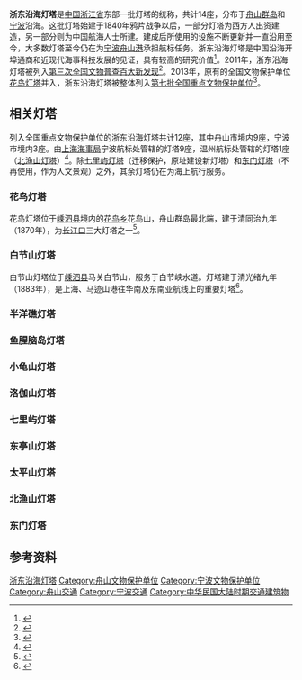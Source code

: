 {{DEFAULTSORT:T田}}
{{文物保护单位
| 图片 = 
| 名称 = 浙东沿海灯塔
| 编号 = 5-0518-6-005
| 分类 = 其他
| 时代 = [[中華民國|民国]]
| 所在 = [[浙江省|浙江省]][[舟山市|舟山市]]、[[宁波市|宁波市]]
| 登录 = 2001年6月25日
| Cat = 浙江全国重点文物保护单位
}}
'''浙东沿海灯塔'''是[[中国|中国]][[浙江省|浙江省]]东部一批灯塔的统称，共计14座，分布于[[舟山群岛|舟山群岛]]和[[宁波|宁波]]沿海。这批灯塔始建于1840年鸦片战争以后，一部分灯塔为西方人出资建造，另一部分则为中国航海人士所建。建成后所使用的设施不断更新并一直沿用至今，大多数灯塔至今仍在为[[宁波舟山港|宁波舟山港]]承担航标任务。浙东沿海灯塔是中国沿海开埠通商和近现代海事科技发展的见证，具有较高的研究价值<ref>{{cite web|url=http://news.cnnb.com.cn/system/2010/01/19/006395954.shtml|title=浙东沿海13灯塔历史科学价值大捆绑申报"国保"|publisher=东南商报|date=2010-01-19|accessdate=2013-05-07|archive-date=2019-05-02|archive-url=https://web.archive.org/web/20190502095626/http://news.cnnb.com.cn/system/2010/01/19/006395954.shtml|dead-url=no}}</ref>。2011年，浙东沿海灯塔被列入[[第三次全国文物普查百大新发现|第三次全国文物普查百大新发现]]<ref>{{cite web|url=http://pucha.sach.gov.cn/tabid/212/InfoID/15700/Default.aspx|title=浙东沿海近代灯塔群入选全国文物普查“百大新发现”|publisher=宁波晚报|date=2011-12-26|accessdate=2013-05-07}}{{dead link|date=2018年3月 |bot=InternetArchiveBot |fix-attempted=yes }}</ref>。2013年，原有的全国文物保护单位[[花鸟灯塔|花鸟灯塔]]并入，浙东沿海灯塔被整体列入[[第七批全国重点文物保护单位|第七批全国重点文物保护单位]]<ref>{{cite web|url=http://www.ncha.gov.cn/Portals/0/download/dqpqgzdwwbhdw.pdf|title=第七批全国重点文物保护单位名单|publisher=国家文物局|date=2013-05-04|accessdate=2013-05-07|archive-date=2014-11-02|archive-url=https://web.archive.org/web/20141102171354/http://www.sach.gov.cn/Portals/0/download/dqpqgzdwwbhdw.pdf|dead-url=yes}}</ref>。

== 相关灯塔 ==
<!-- 参考存档备用 http://www.zhoushan.gov.cn/web/zhzf/zwgk/zzjg/szfgzbm/shyyyj/bmdt/201305/t20130509_481097.shtml
http://www.wlota.com/was.htm -->
列入全国重点文物保护单位的浙东沿海灯塔共计12座，其中舟山市境内9座，宁波市境内3座。由[[上海海事局|上海海事局]]宁波航标处管辖的灯塔9座，温州航标处管辖的灯塔1座（[[北渔山灯塔|北渔山灯塔]]）<ref>{{cite web|url=http://www.zgsyb.com/html/maritime/2013/05/370037868.html|title=浙东11座灯塔入选“国保”|publisher=中国水运报|date=2013-05-10|accessdate=2013-05-14}}{{dead link|date=2018年3月 |bot=InternetArchiveBot |fix-attempted=yes }}</ref>。除[[七里屿灯塔|七里屿灯塔]]（迁移保护，原址建设新灯塔）和[[东门灯塔|东门灯塔]]（不再使用，作为人文景观）之外，其余灯塔仍在为海上航行服务。

=== 花鸟灯塔 ===
{{main|花鸟灯塔}}
花鸟灯塔位于[[嵊泗县|嵊泗县]]境内的[[花鸟乡|花鸟乡]]花鸟山，舟山群岛最北端，建于清同治九年（1870年），为[[长江口|长江口]]三大灯塔之一<ref>{{cite web|url=http://culture.zjol.com.cn/05culture/system/2005/07/14/006245655.shtml|title=嵊泗花鸟灯塔|publisher=浙江在线|date=2005-07-14|accessdate=2013-05-07|archive-url=https://web.archive.org/web/20130522235654/http://culture.zjol.com.cn/05culture/system/2005/07/14/006245655.shtml|archive-date=2013-05-22|dead-url=yes}}</ref>。

=== 白节山灯塔 ===
{{main|白节山灯塔}}
白节山灯塔位于[[嵊泗县|嵊泗县]]马关白节山，服务于白节峡水道。灯塔建于清光绪九年（1883年），是上海、马迹山港往华南及东南亚航线上的重要灯塔<ref>{{cite web|url=http://www.zhhb.net/2011/content_detail.php?classid=354&subclassid=365&id=2|title=白节山灯塔|publisher=上海海事局宁波航标处|accessdate=2013-05-07|deadurl=yes|archiveurl=https://web.archive.org/web/20160304093643/http://www.zhhb.net/2011/content_detail.php?classid=354&subclassid=365&id=2|archivedate=2016-03-04}}</ref>。

=== 半洋礁灯塔 ===
{{main|半洋礁灯塔}}

=== 鱼腥脑岛灯塔 ===
{{main|鱼腥脑岛灯塔}}

=== 小龟山灯塔 ===
{{main|小龟山灯塔}}

=== 洛伽山灯塔 ===
{{main|洛伽山灯塔}}

=== 七里屿灯塔 ===
{{main|七里屿灯塔}}

=== 东亭山灯塔 ===
{{main|东亭山灯塔}}

=== 太平山灯塔 ===
{{main|太平山灯塔}}

=== 北渔山灯塔 ===
{{main|北渔山灯塔}}

=== 东门灯塔 ===
{{main|东门灯塔}}

== 参考资料 ==
{{reflist|2}}
{{浙东沿海灯塔}}
{{浙江全国重点文物保护单位}}
[[Category:浙东沿海灯塔|]]
[[Category:舟山文物保护单位|Category:舟山文物保护单位]]
[[Category:宁波文物保护单位|Category:宁波文物保护单位]]
[[Category:舟山交通|Category:舟山交通]]
[[Category:宁波交通|Category:宁波交通]]
[[Category:中华民国大陆时期交通建筑物|Category:中华民国大陆时期交通建筑物]]